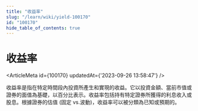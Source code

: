 ```yaml
---
title: "收益率"
slug: "/learn/wiki/yield-100170"
id: "100170"
hide_table_of_contents: true
---
```



# 收益率

<ArticleMeta id={100170} updatedAt={'2023-09-26 13:58:47'} />
<div className='border-solid border-b border-t-0 my-4 border-[var(--ifm-color-gray-300)]' />

收益率是指在特定時間段內投資所產生和實現的收益。它以投資金額、當前市值或證券的面值為基礎，以百分比表示。收益率包括持有特定證券所獲得的利息收入或股息。根據證券的估值 (固定 vs.波動)，收益率可以被分類為已知或預期的。
